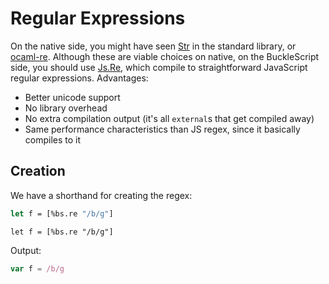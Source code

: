 
# Regular Expressions

On the native side, you might have seen [Str](https://reasonml.github.io/api/Str.html) in the standard library, or [ocaml-re](https://github.com/ocaml/ocaml-re). Although these are viable choices on native, on the BuckleScript side, you should use [Js.Re](https://bucklescript.github.io/bucklescript/api/Js.Re.html), which compile to straightforward JavaScript regular expressions. Advantages:

- Better unicode support
- No library overhead
- No extra compilation output (it's all `external`s that get compiled away)
- Same performance characteristics than JS regex, since it basically compiles to it

## Creation

We have a shorthand for creating the regex:

```ocaml
let f = [%bs.re "/b/g"]
```

```reason
let f = [%bs.re "/b/g"]
```

Output:

```js
var f = /b/g
```
